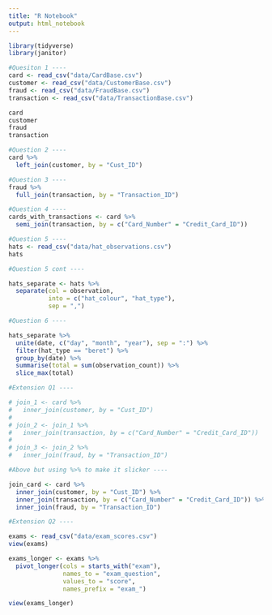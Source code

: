 ```yaml
---
title: "R Notebook"
output: html_notebook
---
```


```r
library(tidyverse)
library(janitor)
```

```r
#Quesiton 1 ----
card <- read_csv("data/CardBase.csv")
customer <- read_csv("data/CustomerBase.csv")
fraud <- read_csv("data/FraudBase.csv")
transaction <- read_csv("data/TransactionBase.csv")
```

```r
card
customer
fraud
transaction
```

```r
#Question 2 ----
card %>% 
  left_join(customer, by = "Cust_ID")
```

```r
#Question 3 ----
fraud %>% 
  full_join(transaction, by = "Transaction_ID")
```

```r
#Question 4 ----
cards_with_transactions <- card %>%
  semi_join(transaction, by = c("Card_Number" = "Credit_Card_ID"))

```

```r
#Question 5 ----
hats <- read_csv("data/hat_observations.csv")
hats
```


```r
#Question 5 cont ----

hats_separate <- hats %>% 
  separate(col = observation,
           into = c("hat_colour", "hat_type"),
           sep = ",")
```

```r
#Question 6 ----

hats_separate %>% 
  unite(date, c("day", "month", "year"), sep = ":") %>%
  filter(hat_type == "beret") %>% 
  group_by(date) %>% 
  summarise(total = sum(observation_count)) %>% 
  slice_max(total)
```

```r
#Extension Q1 ----

# join_1 <- card %>% 
#   inner_join(customer, by = "Cust_ID")
# 
# join_2 <- join_1 %>% 
#   inner_join(transaction, by = c("Card_Number" = "Credit_Card_ID"))
# 
# join_3 <- join_2 %>% 
#   inner_join(fraud, by = "Transaction_ID")

#Above but using %>% to make it slicker ----

join_card <- card %>% 
  inner_join(customer, by = "Cust_ID") %>% 
  inner_join(transaction, by = c("Card_Number" = "Credit_Card_ID")) %>% 
  inner_join(fraud, by = "Transaction_ID")
```


```r
#Extension Q2 ----

exams <- read_csv("data/exam_scores.csv")
view(exams)
```

```r
exams_longer <- exams %>% 
  pivot_longer(cols = starts_with("exam"),
               names_to = "exam_question",
               values_to = "score",
               names_prefix = "exam_")

view(exams_longer)
```

